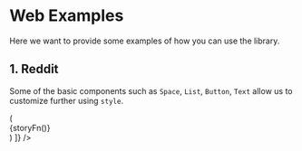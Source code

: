 <!--- Web.stories.mdx -->


<Meta title="Web" />

# Web Examples

Here we want to provide some examples of how you can use the library.

## 1. Reddit

Some of the basic components such as `Space`, `List`, `Button`, `Text` allow us to customize further using `style`.

<Canvas>
  <Story
    story={RedditDemo}
    decorators={[
      storyFn => (
        <div
          style={{
            transform: "scale(1)",
            height: "100vh"
          }}
        >
          {storyFn()}
        </div>
      )
    ]}
  />
</Canvas>
